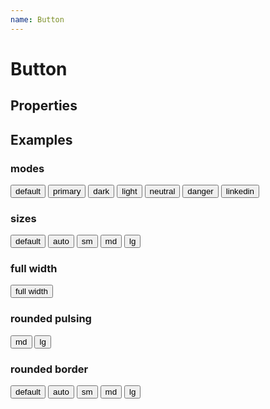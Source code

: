 ```yaml
---
name: Button
---
```



# Button

## Properties

<PropsTable of={Button} />

## Examples

### modes

<Playground>
  <Button>default</Button>
  <Button mode="primary">primary</Button>
  <Button mode="dark">dark</Button>
  <Button mode="light">light</Button>
  <Button mode="neutral">neutral</Button>
  <Button mode="danger">danger</Button>
  <Button mode="linkedin">linkedin</Button>
</Playground>

### sizes

<Playground>
  <Button>default</Button>
  <Button size="auto">auto</Button>
  <Button size="sm">sm</Button>
  <Button size="md">md</Button>
  <Button size="lg">lg</Button>
</Playground>

### full width

<Playground>
  <Button width="full">full width</Button>
</Playground>

### rounded pulsing

<Playground spacing="xxl">
  <Button rounded pulsing size="md">md</Button>
  <Button rounded pulsing size="lg">lg</Button>
</Playground>

### rounded border

<Playground>
  <Button borderRounded>default</Button>
  <Button borderRounded size="auto">auto</Button>
  <Button borderRounded size="sm">sm</Button>
  <Button borderRounded size="md">md</Button>
  <Button borderRounded size="lg">lg</Button>
</Playground>
